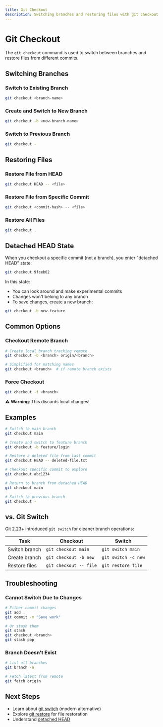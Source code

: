 ```yaml
---
title: Git Checkout
description: Switching branches and restoring files with git checkout
---
```


# Git Checkout

The `git checkout` command is used to switch between branches and restore files from different commits.

## Switching Branches

### Switch to Existing Branch

```bash
git checkout <branch-name>
```

### Create and Switch to New Branch

```bash
git checkout -b <new-branch-name>
```

### Switch to Previous Branch

```bash
git checkout -
```

## Restoring Files

### Restore File from HEAD

```bash
git checkout HEAD -- <file>
```

### Restore File from Specific Commit

```bash
git checkout <commit-hash> -- <file>
```

### Restore All Files

```bash
git checkout .
```

## Detached HEAD State

When you checkout a specific commit (not a branch), you enter "detached HEAD" state:

```bash
git checkout 9fceb02
```

In this state:
- You can look around and make experimental commits
- Changes won't belong to any branch
- To save changes, create a new branch:

```bash
git checkout -b new-feature
```

## Common Options

### Checkout Remote Branch

```bash
# Create local branch tracking remote
git checkout -b <branch> origin/<branch>

# Simplified for matching names
git checkout <branch>  # if remote branch exists
```

### Force Checkout

```bash
git checkout -f <branch>
```

⚠️ **Warning**: This discards local changes!

## Examples

```bash
# Switch to main branch
git checkout main

# Create and switch to feature branch
git checkout -b feature/login

# Restore a deleted file from last commit
git checkout HEAD -- deleted-file.txt

# Checkout specific commit to explore
git checkout abc1234

# Return to branch from detached HEAD
git checkout main

# Switch to previous branch
git checkout -
```

## vs. Git Switch

Git 2.23+ introduced `git switch` for cleaner branch operations:

| Task | Checkout | Switch |
|------|----------|--------|
| Switch branch | `git checkout main` | `git switch main` |
| Create branch | `git checkout -b new` | `git switch -c new` |
| Restore files | `git checkout -- file` | `git restore file` |

## Troubleshooting

### Cannot Switch Due to Changes

```bash
# Either commit changes
git add .
git commit -m "Save work"

# Or stash them
git stash
git checkout <branch>
git stash pop
```

### Branch Doesn't Exist

```bash
# List all branches
git branch -a

# Fetch latest from remote
git fetch origin
```

## Next Steps

- Learn about [git switch](/docs/3-git-branching/basics/switch-branches) (modern alternative)
- Explore [git restore](/docs/2-git-basics/commands/git-restore) for file restoration
- Understand [detached HEAD](/docs/3-git-branching/basics/detached-head)
